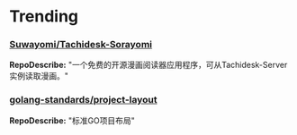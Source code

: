 
# Trending

### [Suwayomi/Tachidesk-Sorayomi](https://github.com/Suwayomi/Tachidesk-Sorayomi)
**RepoDescribe:** "一个免费的开源漫画阅读器应用程序，可从Tachidesk-Server实例读取漫画。"
  

### [golang-standards/project-layout](https://github.com/golang-standards/project-layout)
**RepoDescribe:** "标准GO项目布局"
  
